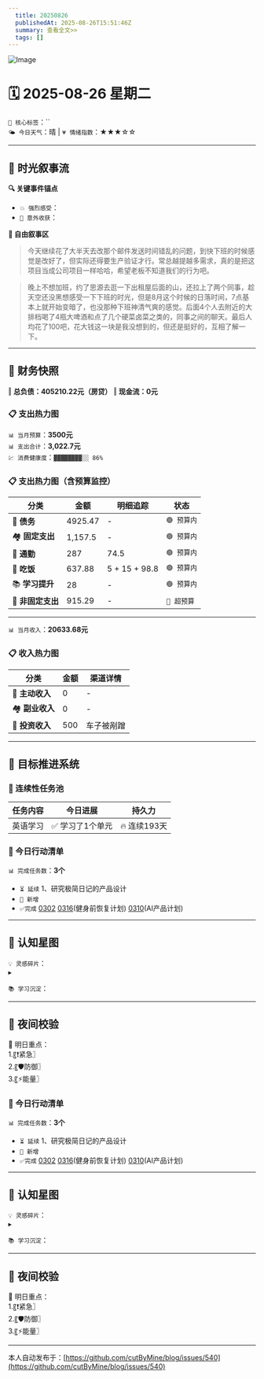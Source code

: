 ```yaml
---
  title: 20250826
  publishedAt: 2025-08-26T15:51:46Z
  summary: 查看全文>>
  tags: []
---
```


![Image](https://github.com/user-attachments/assets/de525aba-383d-40ec-84d1-12af89c9cbb6)

# 🗓️ 2025-08-26 星期二  
`🔑 核心标签`：``  
`🌤️ 今日天气`：晴 | `💗 情绪指数`：★★★☆☆   

---


## 🌊 **时光叙事流**
**🔍 关键事件锚点**  
- `💥 强烈感受`：             
- `🎉 意外收获`：           

**📖 自由叙事区**  
> 今天继续花了大半天去改那个邮件发送时间错乱的问题，到快下班的时候感觉是改好了，但实际还得要生产验证才行。常总越提越多需求，真的是把这项目当成公司项目一样哈哈，希望老板不知道我们的行为吧。

> 晚上不想加班，约了思源去逛一下出租屋后面的山，还拉上了两个同事，趁天空还没黑想感受一下下班的时光，但是8月这个时候的日落时间，7点基本上就开始变暗了，也没那种下班神清气爽的感觉。后面4个人去附近的大排档喝了4瓶大啤酒和点了几个硬菜卤菜之类的，同事之间的聊天。最后人均花了100吧，花大钱这一块是我没想到的，但还是挺好的，互相了解一下。

---

## 💸 **财务快照**
‖ **总负债：405210.22元（房贷）**
‖ **现金流：0元**

### 📋 支出热力图

`📊 当月预算`：**3500元**  
`📊 支出合计`：**3,022.7元**  
`💹 消费健康度`：`▓▓▓▓▓▓▓▓░░ 86%`  
### 📋 支出热力图（含预算监控）
| 分类         | 金额    | 明细追踪                  | 状态           |
|--------------|---------|---------------------------|----------------|
| 🏦 **债务**    | 4925.47   |  -  | `🟢 预算内`   |
| 🏘️ **固定支出** | 1,157.5     |  -  | `🟢 预算内`     |
| 🚌 **通勤**     | 287   |  74.5  | `🟢 预算内`     |
| 🍜 **吃饭**     | 637.88  | 5 + 15 + 98.8  | `🟢 预算内`   |
| 📚 **学习提升** | 28      | -     | `🟢 预算内`     |
| 🎲 **非固定支出** | 915.29   |  -  | `🔴 超预算`  |
---

`📊 当月收入`：**20633.68元**  

### 📋 收入热力图
| 分类         | 金额    | 渠道详情             |
|--------------|---------|-------------------------|
| 🏦 **主动收入**  | 0                | -        |
| 🏘️ **副业收入**  | 0                | -        |
| 🚌 **投资收入**  | 500                | 车子被剐蹭        |



---

## 🎯 **目标推进系统**

### 🔄 连续性任务池
| 任务内容                | 今日进展          | 持久力     |
|-------------------------|-------------------|------------|
| 英语学习         | ✅ 学习了1个单元 | 🔥 连续193天  |




### 📌 今日行动清单

`📊 完成任务数`：**3个**  
- `⏳ 延续` 1、研究极简日记的产品设计             
- `🚩 新增`   
- `✅完成` [0302](note://WEB9685e40ae7a6464db1196641a1ffd0ee)   [0316](note://WEBc1fcc89ec3e741538b703e8017b38c9f)(健身前恢复计划)  [0310](note://WEBfc89f9187c014fbe9fab88e2d09b4bde)(AI产品计划)


---

## 🌌 **认知星图**
`💡 灵感碎片`：  
▸ 


`📚 学习沉淀`：  
>    

---

## 🌃 夜间校验

🚀 明日重点：  
1.〖❗紧急〗  
2.〖🛡️防御〗  
3.〖⚡能量〗



### 📌 今日行动清单

`📊 完成任务数`：**3个**  
- `⏳ 延续` 1、研究极简日记的产品设计             
- `🚩 新增`   
- `✅完成` [0302](note://WEB9685e40ae7a6464db1196641a1ffd0ee)   [0316](note://WEBc1fcc89ec3e741538b703e8017b38c9f)(健身前恢复计划)  [0310](note://WEBfc89f9187c014fbe9fab88e2d09b4bde)(AI产品计划)


---

## 🌌 **认知星图**
`💡 灵感碎片`：  
▸ 


`📚 学习沉淀`：  
>    

---

## 🌃 夜间校验

🚀 明日重点：  
1.〖❗紧急〗  
2.〖🛡️防御〗  
3.〖⚡能量〗

---
本人自动发布于：[https://github.com/cutByMine/blog/issues/540](https://github.com/cutByMine/blog/issues/540)
